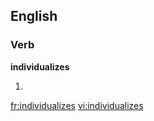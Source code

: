 
==English==

===Verb===
'''individualizes'''

# {{third-person singular of|[[individualize]]}}

[[fr:individualizes]]
[[vi:individualizes]]